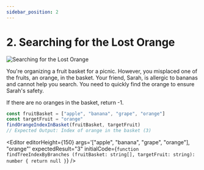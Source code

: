 ```yaml
---
sidebar_position: 2
---
```



# 2. Searching for the Lost Orange

![Searching for the Lost Orange](./img/1-1-2.png)

You're organizing a fruit basket for a picnic. However, you misplaced one of the fruits, an orange, in the basket. Your
friend, Sarah, is allergic to bananas and cannot help you search. You need to quickly find the orange to ensure Sarah's
safety.

If there are no oranges in the basket, return -1.

```typescript
const fruitBasket = ["apple", "banana", "grape", "orange"]
const targetFruit = "orange"
findOrangeIndexInBasket(fruitBasket, targetFruit)
// Expected Output: Index of orange in the basket (3)
```

<Editor
  editorHeight={150}
  args='["apple", "banana", "grape", "orange"], "orange"'
  expectedResult="3"
  initialCode={`function findTreeIndexByBranches (fruitBasket: string[], targetFruit: string): number {
  return null
}`} />

